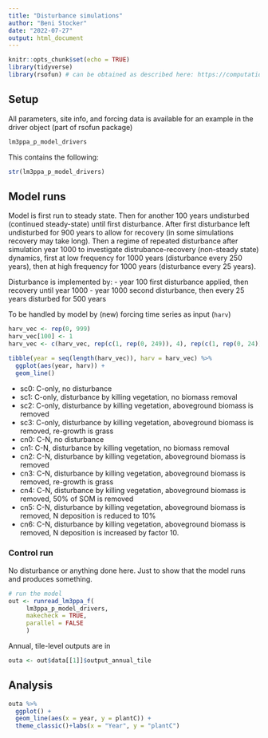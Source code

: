 ```yaml
---
title: "Disturbance simulations"
author: "Beni Stocker"
date: "2022-07-27"
output: html_document
---
```


```r
knitr::opts_chunk$set(echo = TRUE)
library(tidyverse)
library(rsofun) # can be obtained as described here: https://computationales.github.io/rsofun/
```

## Setup

All parameters, site info, and forcing data is available for an example in the driver object (part of rsofun package)
```r
lm3ppa_p_model_drivers
```

This contains the following:
```r
str(lm3ppa_p_model_drivers)
```

## Model runs

Model is first run to steady state. Then for another 100 years undisturbed (continued steady-state) until first disturbance. After first disturbance left undisturbed for 900 years to allow for recovery (in some simulations recovery may take long). Then a regime of repeated disturbance after simulation year 1000 to investigate distrubance-recovery (non-steady state) dynamics, first at low frequency for 1000 years (disturbance every 250 years), then at high frequency for 1000 years (disturbance every 25 years).

Disturbance is implemented by:
- year 100 first disturbance applied, then recovery until year 1000
- year 1000 second disturbance, then every 25 years disturbed for 500 years

To be handled by model by (new) forcing time series as input (`harv`)
```r
harv_vec <- rep(0, 999)
harv_vec[100] <- 1
harv_vec <- c(harv_vec, rep(c(1, rep(0, 249)), 4), rep(c(1, rep(0, 24)), 40))

tibble(year = seq(length(harv_vec)), harv = harv_vec) %>% 
  ggplot(aes(year, harv)) +
  geom_line()
```


- sc0: C-only, no disturbance
- sc1: C-only, disturbance by killing vegetation, no biomass removal
- sc2: C-only, disturbance by killing vegetation, aboveground biomass is removed
- sc3: C-only, disturbance by killing vegetation, aboveground biomass is removed, re-growth is grass
- cn0: C-N, no disturbance
- cn1: C-N, disturbance by killing vegetation, no biomass removal
- cn2: C-N, disturbance by killing vegetation, aboveground biomass is removed
- cn3: C-N, disturbance by killing vegetation, aboveground biomass is removed, re-growth is grass
- cn4: C-N, disturbance by killing vegetation, aboveground biomass is removed, 50% of SOM is removed
- cn5: C-N, disturbance by killing vegetation, aboveground biomass is removed, N deposition is reduced to 10%
- cn6: C-N, disturbance by killing vegetation, aboveground biomass is removed, N deposition is increased by factor 10.


### Control run

No disturbance or anything done here. Just to show that the model runs and produces something.

```r
# run the model
out <- runread_lm3ppa_f(
     lm3ppa_p_model_drivers,
     makecheck = TRUE,
     parallel = FALSE
     )
```

Annual, tile-level outputs are in
```r
outa <- out$data[[1]]$output_annual_tile
```


## Analysis

```r
outa %>% 
  ggplot() +
  geom_line(aes(x = year, y = plantC)) +
  theme_classic()+labs(x = "Year", y = "plantC")
```

